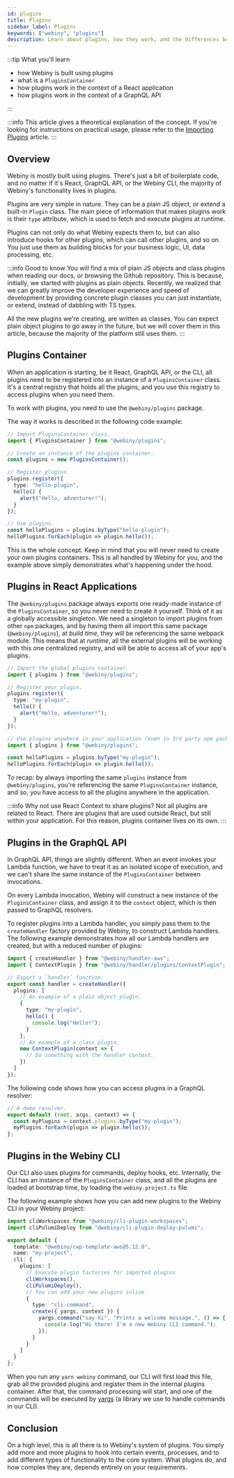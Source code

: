 ```yaml
---
id: plugins
title: Plugins
sidebar_label: Plugins
keywords: ["webiny", "plugins"]
description: Learn about plugins, how they work, and the differences between frontend and backend environments.
---
```


:::tip What you'll learn

- how Webiny is built using plugins
- what is a `PluginsContainer`
- how plugins work in the context of a React application
- how plugins work in the context of a GraphQL API

:::

:::info
This article gives a theoretical explanation of the concept. If you're looking for instructions on practical usage, please refer to the [Importing Plugins](/docs/how-to-guides/importing-plugins) article.
:::

## Overview

Webiny is mostly built using plugins. There's just a bit of boilerplate code, and no matter if it's React, GraphQL API, or the Webiny CLI, the majority of Webiny's functionality lives in plugins.

Plugins are very simple in nature. They can be a plain JS object, or extend a built-in `Plugin` class. The main piece of information that makes plugins work is their `type` attribute, which is used to fetch and execute plugins at runtime.

Plugins can not only do what Webiny expects them to, but can also introduce hooks for other plugins, which can call other plugins, and so on. You just use them as building blocks for your business logic, UI, data processing, etc.

:::info Good to know
You will find a mix of plain JS objects and class plugins when reading our docs, or browsing the Github repository. This is because, initially, we started with plugins as plain objects. Recently, we realized that we can greatly improve the developer experience and speed of development by providing concrete plugin classes you can just instantiate, or extend, instead of dabbling with TS types.

All the new plugins we're creating, are written as classes. You can expect plain object plugins to go away in the future, but we will cover them in this article, because the majority of the platform still uses them.
:::

## Plugins Container

When an application is starting, be it React, GraphQL API, or the CLI, all plugins need to be registered into an instance of a `PluginsContainer` class. It's a central registry that holds all the plugins, and you use this registry to access plugins when you need them.

To work with plugins, you need to use the `@webiny/plugins` package.

The way it works is described in the following code example:

```ts
// Import PluginsContainer class.
import { PluginsContainer } from "@webiny/plugins";

// Create an instance of the plugins container.
const plugins = new PluginsContainer();

// Register plugins.
plugins.register({
  type: "hello-plugin",
  hello() {
    alert("Hello, adventurer!");
  }
});

// Use plugins.
const helloPlugins = plugins.byType("hello-plugin");
helloPlugins.forEach(plugin => plugin.hello());
```

This is the whole concept. Keep in mind that you will never need to create your own plugins containers. This is all handled by Webiny for you, and the example above simply demonstrates what's happening under the hood.

## Plugins in React Applications

The `@webiny/plugins` package always exports one ready-made instance of the `PluginsContainer`, so you never need to create it yourself. Think of it as a globally accessible singleton. We need a singleton to import plugins from other `npm` packages, and by having them all import this same package (`@webiny/plugins`), at _build time_, they will be referencing the same webpack module. This means that at _runtime_, all the external plugins will be working with this one centralized registry, and will be able to access all of your app's plugins.

```ts title="Working With Plugins in React"
// Import the global plugins container.
import { plugins } from "@webiny/plugins";

// Register your plugin.
plugins.register({
  type: "my-plugin",
  hello() {
    alert("Hello, adventurer!");
  }
});

// Use plugins anywhere in your application (even in 3rd party npm packages).
import { plugins } from "@webiny/plugins";

const helloPlugins = plugins.byType("my-plugin");
helloPlugins.forEach(plugin => plugin.hello());
```

To recap: by always importing the same `plugins` instance from `@webiny/plugins`, you're referencing the same `PluginsContainer` instance, and so, you have access to all the plugins anywhere in the application.

:::info Why not use React Context to share plugins?
Not all plugins are related to React. There are plugins that are used outside React, but still within your application. For this reason, plugins container lives on its own.
:::

## Plugins in the GraphQL API

In GraphQL API, things are slightly different. When an event invokes your Lambda function, we have to treat it as an isolated scope of execution, and we can't share the same instance of the `PluginsContainer` between invocations.

On every Lambda invocation, Webiny will construct a new instance of the `PluginsContainer` class, and assign it to the `context` object, which is then passed to GraphQL resolvers.

To register plugins into a Lambda handler, you simply pass them to the `createHandler` factory provided by Webiny, to construct Lambda handlers. The following example demonstrates how all our Lambda handlers are created, but with a reduced number of plugins:

```ts title="Creating a Lambda Handler"
import { createHandler } from "@webiny/handler-aws";
import { ContextPlugin } from "@webiny/handler/plugins/ContextPlugin";

// Export a `handler` function.
export const handler = createHandler({
  plugins: [
    // An example of a plain object plugin.
    {
      type: "my-plugin",
      hello() {
        console.log("Hello!");
      }
    },
    // An example of a class plugin.
    new ContextPlugin(context => {
      // Do something with the handler context.
    })
  ]
});
```

The following code shows how you can access plugins in a GraphQL resolver:

```ts title="Use Plugins in a GraphQL Resolver"
// A demo resolver.
export default (root, args, context) => {
  const myPlugins = context.plugins.byType("my-plugin");
  myPlugins.forEach(plugin => plugin.hello());
};
```

## Plugins in the Webiny CLI

Our CLI also uses plugins for commands, deploy hooks, etc. Internally, the CLI has an instance of the `PluginsContainer` class, and all the plugins are loaded at bootstrap time, by loading the `webiny.project.ts` file.

The following example shows how you can add new plugins to the Webiny CLI in your Webiny project:

```ts title="webiny.project.ts"
import cliWorkspaces from "@webiny/cli-plugin-workspaces";
import cliPulumiDeploy from "@webiny/cli-plugin-deploy-pulumi";

export default {
  template: "@webiny/cwp-template-aws@5.12.0",
  name: "my-project",
  cli: {
    plugins: [
      // Execute plugin factories for imported plugins
      cliWorkspaces(),
      cliPulumiDeploy(),
      // You can add your new plugins inline
      {
        type: "cli-command",
        create({ yargs, context }) {
          yargs.command("say-hi", "Prints a welcome message.", () => {
            console.log("Hi there! I'm a new Webiny CLI command.");
          });
        }
      }
    ]
  }
};
```

When you run any `yarn webiny` command, our CLI will first load this file, grab all the provided plugins and register them in the internal plugins container. After that, the command processing will start, and one of the commands will be executed by [yargs](https://www.npmjs.com/package/yargs) (a library we use to handle commands in our CLI).

## Conclusion

On a high level, this is all there is to Webiny's system of plugins. You simply add more and more plugins to hook into certain events, processes, and to add different types of functionality to the core system. What plugins do, and how complex they are, depends entirely on your requirements.
